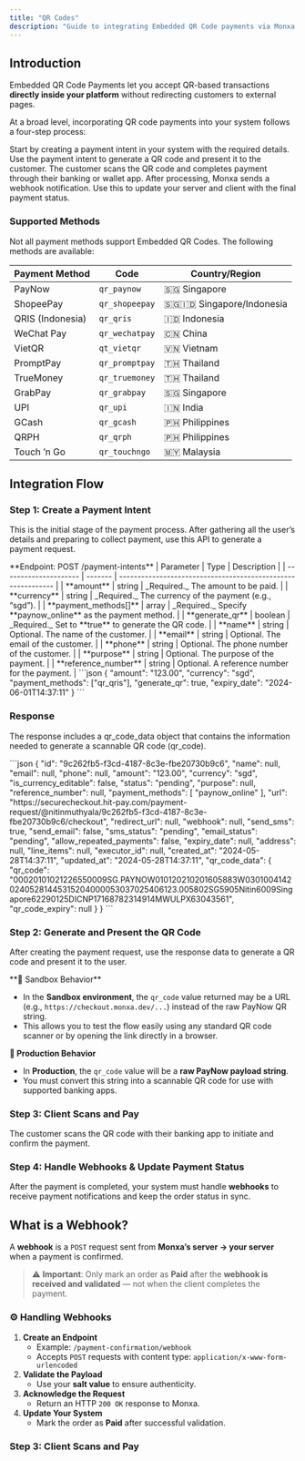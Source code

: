 ```yaml
---
title: "QR Codes"
description: "Guide to integrating Embedded QR Code payments via Monxa API"
---
```


## Introduction

Embedded QR Code Payments let you accept QR-based transactions **directly inside your platform** without redirecting customers to external pages.

At a broad level, incorporating QR code payments into your system follows a four-step process:

<Columns cols={2}>
  <Card title="Create a Payment Intent" icon="star" iconType="solid" href="#">
    Start by creating a payment intent in your system with the required details.
  </Card>
  <Card title="Generate & Display the QR Code" icon="qrcode" iconType="solid" href="#">
    Use the payment intent to generate a QR code and present it to the customer.
  </Card>
  <Card title="Customer Scans to Pay" icon="camera" iconType="solid" href="#">
    The customer scans the QR code and completes payment through their banking or wallet app.
  </Card>
  <Card title="Handle Webhooks" icon="anchor" iconType="solid" href="#">
    After processing, Monxa sends a webhook notification. Use this to update your server and client with the final payment status.
  </Card>
</Columns>

### Supported Methods

Not all payment methods support Embedded QR Codes. The following methods are available:

| Payment Method   | Code           | Country/Region               |
| ---------------- | -------------- | ---------------------------- |
| PayNow           | `qr_paynow`    | 🇸🇬 Singapore               |
| ShopeePay        | `qr_shopeepay` | 🇸🇬🇮🇩 Singapore/Indonesia |
| QRIS (Indonesia) | `qr_qris`      | 🇮🇩 Indonesia               |
| WeChat Pay       | `qr_wechatpay` | 🇨🇳 China                   |
| VietQR           | `qt_vietqr`    | 🇻🇳 Vietnam                 |
| PromptPay        | `qr_promptpay` | 🇹🇭 Thailand                |
| TrueMoney        | `qr_truemoney` | 🇹🇭 Thailand                |
| GrabPay          | `qr_grabpay`   | 🇸🇬 Singapore               |
| UPI              | `qr_upi`       | 🇮🇳 India                   |
| GCash            | `qr_gcash`     | 🇵🇭 Philippines             |
| QRPH             | `qr_qrph`      | 🇵🇭 Philippines             |
| Touch ’n Go      | `qr_touchngo`  | 🇲🇾 Malaysia                |

## Integration Flow

### Step 1: Create a Payment Intent

This is the initial stage of the payment process. After gathering all the user’s details and preparing to collect payment, use this API to generate a payment request.

<Tip>
  **Endpoint: POST /payment-intents**
</Tip>

<AccordionGroup>
  <Accordion title="Request Parameters" iconType="solid">
    | Parameter             | Type    | Description                                                  |
    | --------------------- | ------- | ------------------------------------------------------------ |
    | **amount**            | string  | _Required._ The amount to be paid.                           |
    | **currency**          | string  | _Required._ The currency of the payment (e.g., “sgd”).       |
    | **payment_methods[]** | array   | _Required._ Specify **paynow_online** as the payment method. |
    | **generate_qr**       | boolean | _Required._ Set to **true** to generate the QR code.         |
    | **name**              | string  | Optional. The name of the customer.                          |
    | **email**             | string  | Optional. The email of the customer.                         |
    | **phone**             | string  | Optional. The phone number of the customer.                  |
    | **purpose**           | string  | Optional. The purpose of the payment.                        |
    | **reference_number**  | string  | Optional. A reference number for the payment.                |
  </Accordion>
  <Accordion title="Example Request">
    ```json
    {
      "amount": "123.00",
      "currency": "sgd",
      "payment_methods": ["qr_qris"],
      "generate_qr": true,
      "expiry_date": "2024-06-01T14:37:11"
    }
    ```
  </Accordion>
</AccordionGroup>

### Response

The response includes a qr_code_data object that contains the information needed to generate a scannable QR code (qr_code).

<AccordionGroup>
  <Accordion title="Example Response">
    ```json
    {
      "id": "9c262fb5-f3cd-4187-8c3e-fbe20730b9c6",
      "name": null,
      "email": null,
      "phone": null,
      "amount": "123.00",
      "currency": "sgd",
      "is_currency_editable": false,
      "status": "pending",
      "purpose": null,
      "reference_number": null,
      "payment_methods": [
        "paynow_online"
      ],
      "url": "https://securecheckout.hit-pay.com/payment-request/@nitinmuthyala/9c262fb5-f3cd-4187-8c3e-fbe20730b9c6/checkout",
      "redirect_url": null,
      "webhook": null,
      "send_sms": true,
      "send_email": false,
      "sms_status": "pending",
      "email_status": "pending",
      "allow_repeated_payments": false,
      "expiry_date": null,
      "address": null,
      "line_items": null,
      "executor_id": null,
      "created_at": "2024-05-28T14:37:11",
      "updated_at": "2024-05-28T14:37:11",
      "qr_code_data": {
        "qr_code": "00020101021226550009SG.PAYNOW010120210201605883W030100414202405281445315204000053037025406123.005802SG5905Nitin6009Singapore62290125DICNP17168782314914MWULPX63043561",
        "qr_code_expiry": null
      }
    }
    ```
  </Accordion>
</AccordionGroup>

### Step 2: Generate and Present the QR Code

After creating the payment request, use the response data to generate a QR code and present it to the user.

<Warning>
  **🔎 Sandbox Behavior**

  - In the **Sandbox environment**, the `qr_code` value returned may be a URL (e.g., `https://checkout.monxa.dev/...`) instead of the raw PayNow QR string.
  - This allows you to test the flow easily using any standard QR code scanner or by opening the link directly in a browser.

  **🚀 Production Behavior**

  - In **Production**, the `qr_code` value will be a **raw PayNow payload string**.
  - You must convert this string into a scannable QR code for use with supported banking apps.
</Warning>

### Step 3: Client Scans and Pay

The customer scans the QR code with their banking app to initiate and confirm the payment.

### Step 4: Handle Webhooks & Update Payment Status

After the payment is completed, your system must handle **webhooks** to receive payment notifications and keep the order status in sync.

## What is a Webhook?

A **webhook** is a `POST` request sent from **Monxa’s server → your server** when a payment is confirmed.

> ⚠️ **Important**: Only mark an order as **Paid** after the **webhook is received and validated** — not when the client completes the payment.

### ⚙️ Handling Webhooks

1. **Create an Endpoint**
   - Example: `/payment-confirmation/webhook`
   - Accepts `POST` requests with content type: `application/x-www-form-urlencoded`
2. **Validate the Payload**
   - Use your **salt value** to ensure authenticity.
3. **Acknowledge the Request**
   - Return an HTTP `200 OK` response to Monxa.
4. **Update Your System**
   - Mark the order as **Paid** after successful validation.

### Step 3: Client Scans and Pay